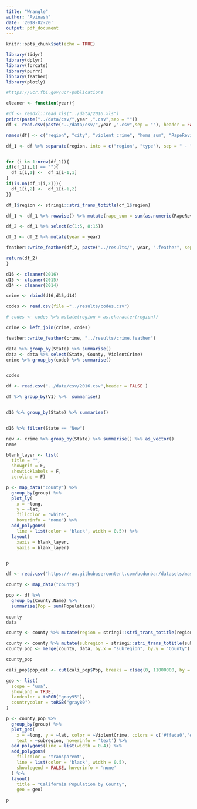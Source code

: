 ```yaml
---
title: "Wrangle"
author: "Avinash"
date: '2018-02-20'
output: pdf_document
---
```


```r
knitr::opts_chunk$set(echo = TRUE)
```

```r
library(tidyr)
library(dplyr)
library(forcats)
library(purrr)
library(feather)
library(plotly)
```

```r

#https://ucr.fbi.gov/ucr-publications

cleaner <- function(year){

#df <- readxl::read_xls("../data/2016.xls")
print(paste("../data/csv/",year ,".csv",sep = ""))
df <- read.csv(paste("../data/csv/",year ,".csv",sep = ""), header = FALSE)

names(df) <- c("region", "city", "violent_crime", "homs_sum", "RapeRevised", "RapeLegacy", "rob_sum", "agg_ass_sum", "PropertyCrime", "Burglary", "Larceny", "MotorVehicleTheft", "Arson")

df_1 <- df %>% separate(region, into = c("region", "type"), sep = " - ")


for (i in 1:nrow(df_1)){
if(df_1[i,1] == ""){
  df_1[i,1] <-  df_1[i-1,1]
}
if(is.na(df_1[i,2])){
  df_1[i,2] <-  df_1[i-1,2]
}}

df_1$region <- stringi::stri_trans_totitle(df_1$region)

df_1 <- df_1 %>% rowwise() %>% mutate(rape_sum = sum(as.numeric(RapeRevised),as.numeric(RapeLegacy), na.rm = TRUE))

df_2 <- df_1 %>% select(c(1:5, 8:15))

df_2 <- df_2 %>% mutate(year = year)

feather::write_feather(df_2, paste("../results/", year, ".feather", sep = ""))

return(df_2)
}

d16 <- cleaner(2016)
d15 <- cleaner(2015)
d14 <- cleaner(2014)

crime <- rbind(d16,d15,d14)

codes <- read.csv(file ="../results/codes.csv")

# codes <- codes %>% mutate(region = as.character(region))

crime <- left_join(crime, codes)

feather::write_feather(crime, "../results/crime.feather")


```


```r
data %>% group_by(State) %>% summarise()
data <- data %>% select(State, County, ViolentCrime)
crime %>% group_by(code) %>% summarise()


codes
```

```r
df <- read.csv("../data/csv/2016.csv",header = FALSE )

df %>% group_by(V1) %>%  summarise()


d16 %>% group_by(State) %>% summarise()


d16 %>% filter(State == "New")

new <- crime %>% group_by(State) %>% summarise() %>% as_vector()
name
```


```r
blank_layer <- list(
  title = "",
  showgrid = F,
  showticklabels = F,
  zeroline = F)

p <- map_data("county") %>%
  group_by(group) %>%
  plot_ly(
    x = ~long,
    y = ~lat,
    fillcolor = 'white',
    hoverinfo = "none") %>%
  add_polygons(
    line = list(color = 'black', width = 0.5)) %>%
  layout(
    xaxis = blank_layer,
    yaxis = blank_layer)


p
```
```r
df <- read.csv("https://raw.githubusercontent.com/bcdunbar/datasets/master/californiaPopulation.csv")

county <- map_data("county")

pop <- df %>%
  group_by(County.Name) %>%
  summarise(Pop = sum(Population))

county
data

county <- county %>% mutate(region = stringi::stri_trans_totitle(region))

county <- county %>% mutate(subregion = stringi::stri_trans_totitle(subregion))
county_pop <- merge(county, data, by.x = "subregion", by.y = "County")

county_pop

cali_pop$pop_cat <- cut(cali_pop$Pop, breaks = c(seq(0, 11000000, by = 500000)), labels=1:22)
```

```r
geo <- list(
  scope = 'usa',
  showland = TRUE,
  landcolor = toRGB("gray95"),
  countrycolor = toRGB("gray80")
)

p <- county_pop %>%
  group_by(group) %>%
  plot_geo(
    x = ~long, y = ~lat, color = ~ViolentCrime, colors = c('#ffeda0','#f03b20'),
    text = ~subregion, hoverinfo = 'text') %>%
  add_polygons(line = list(width = 0.4)) %>%
  add_polygons(
    fillcolor = 'transparent',
    line = list(color = 'black', width = 0.5),
    showlegend = FALSE, hoverinfo = 'none'
  ) %>%
  layout(
    title = "California Population by County",
    geo = geo)

p
```

